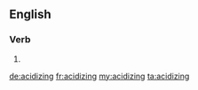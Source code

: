 ==English==

===Verb===
{{head|en|present participle}}

# {{present participle of|acidize|lang=en}}

[[de:acidizing]]
[[fr:acidizing]]
[[my:acidizing]]
[[ta:acidizing]]